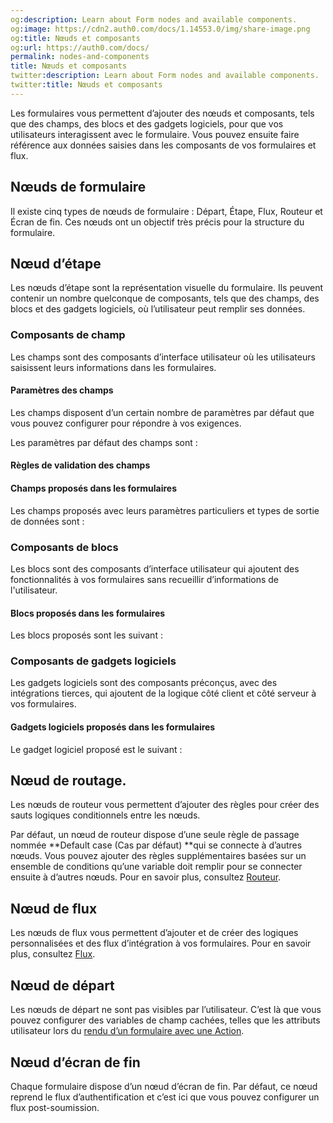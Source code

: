 ```yaml
---
og:description: Learn about Form nodes and available components.
og:image: https://cdn2.auth0.com/docs/1.14553.0/img/share-image.png
og:title: Nœuds et composants
og:url: https://auth0.com/docs/
permalink: nodes-and-components
title: Nœuds et composants
twitter:description: Learn about Form nodes and available components.
twitter:title: Nœuds et composants
---
```


Les formulaires vous permettent d’ajouter des nœuds et composants, tels que des champs, des blocs et des gadgets logiciels, pour que vos utilisateurs interagissent avec le formulaire. Vous pouvez ensuite faire référence aux données saisies dans les composants de vos formulaires et flux.

## Nœuds de formulaire

Il existe cinq types de nœuds de formulaire : Départ, Étape, Flux, Routeur et Écran de fin. Ces nœuds ont un objectif très précis pour la structure du formulaire.

## Nœud d’étape

Les nœuds d’étape sont la représentation visuelle du formulaire. Ils peuvent contenir un nombre quelconque de composants, tels que des champs, des blocs et des gadgets logiciels, où l’utilisateur peut remplir ses données.

### Composants de champ

Les champs sont des composants d’interface utilisateur où les utilisateurs saisissent leurs informations dans les formulaires.

#### Paramètres des champs

Les champs disposent d’un certain nombre de paramètres par défaut que vous pouvez configurer pour répondre à vos exigences.

Les paramètres par défaut des champs sont :



#### Règles de validation des champs



#### Champs proposés dans les formulaires

Les champs proposés avec leurs paramètres particuliers et types de sortie de données sont :



### Composants de blocs

Les blocs sont des composants d’interface utilisateur qui ajoutent des fonctionnalités à vos formulaires sans recueillir d’informations de l'utilisateur.

#### Blocs proposés dans les formulaires

Les blocs proposés sont les suivant :



### Composants de gadgets logiciels

Les gadgets logiciels sont des composants préconçus, avec des intégrations tierces, qui ajoutent de la logique côté client et côté serveur à vos formulaires.

#### Gadgets logiciels proposés dans les formulaires

Le gadget logiciel proposé est le suivant :



## Nœud de routage.

Les nœuds de routeur vous permettent d’ajouter des règles pour créer des sauts logiques conditionnels entre les nœuds.

Par défaut, un nœud de routeur dispose d’une seule règle de passage nommée **Default case (Cas par défaut) **qui se connecte à d’autres nœuds. Vous pouvez ajouter des règles supplémentaires basées sur un ensemble de conditions qu’une variable doit remplir pour se connecter ensuite à d’autres nœuds. Pour en savoir plus, consultez [Routeur](/routers).

## Nœud de flux

Les nœuds de flux vous permettent d’ajouter et de créer des logiques personnalisées et des flux d’intégration à vos formulaires. Pour en savoir plus, consultez [Flux](/intro-to-flows).

## Nœud de départ

Les nœuds de départ ne sont pas visibles par l’utilisateur. C’est là que vous pouvez configurer des variables de champ cachées, telles que les attributs utilisateur lors du [rendu d’un formulaire avec une Action](/render).

## Nœud d’écran de fin

Chaque formulaire dispose d’un nœud d’écran de fin. Par défaut, ce nœud reprend le flux d’authentification et c’est ici que vous pouvez configurer un flux post-soumission.